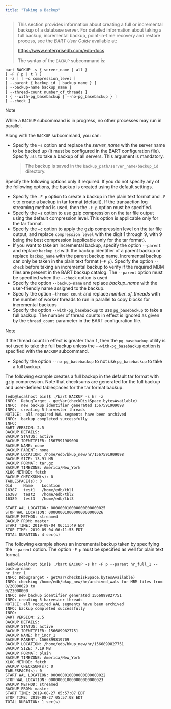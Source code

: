 ```yaml
---
title: "Taking a Backup"
---
```




> This section provides information about creating a full or incremental backup of a database server. For detailed information about taking a full backup, incremental backup, point-in-time recovery and restore process, see the *BART User Guide* available at:
>
> <https://www.enterprisedb.com/edb-docs>
>
> The syntax of the `BACKUP` subcommand is:

    bart BACKUP –s { server_name | all }
    [ -F { p | t } ]
    [ -z ] [ –c compression_level ]
    [ --parent { backup_id | backup_name } ]
    [ --backup-name backup_name ]
    [ --thread-count number_of_threads ]
    [ { --with-pg_basebackup | --no-pg_basebackup } ]
    [ --check ]

<div class="note">

<div class="title">

Note

</div>

While a `BACKUP` subcommand is in progress, no other processes may run in parallel.

</div>

Along with the `BACKUP` subcommand, you can:

-   Specify the `–s` option and replace the *server\_name* with the server name to be backed up (it must be configured in the BART configuration file). Specify `all` to take a backup of all servers. This argument is mandatory.

    > The backup is saved in the `backup_path/server_name/backup_id` directory.

Specify the following options only if required. If you do not specify any of the following options, the backup is created using the default settings.

-   Specify the `–F p` option to create a backup in the plain text format and `–F t` to create a backup in tar format (default). If the transaction log streaming method is used, then the `-F p` option must be specified.
-   Specify the `–z` option to use gzip compression on the tar file output using the default compression level. This option is applicable only for the tar format.
-   Specify the `–c` option to apply the gzip compression level on the tar file output, and replace `compression_level` with the digit 1 through 9, with 9 being the best compression (applicable only for the tar format).
-   If you want to take an incremental backup, specify the option `--parent` and replace `backup_id` with the backup identifier of a parent backup or replace `backup_name` with the parent backup name. Incremental backup can only be taken in the plain text format (`–F p`). Specify the option `--check` before taking an incremental backup to verify if the required MBM files are present in the BART backup catalog. The `--parent` option must be specified when the `--check` option is used.
-   Specify the option `--backup-name` and replace *backup\_name* with the user-friendly name assigned to the backup.
-   Specify the option `–thread count` and replace *number\_of\_threads* with the number of worker threads to run in parallel to copy blocks for incremental backups
-   Specify the option `--with-pg_basebackup` to use `pg_basebackup` to take a full backup. The number of thread counts in effect is ignored as given by the `thread_count` parameter in the BART configuration file.

<div class="note">

<div class="title">

Note

</div>

If the thread count in effect is greater than `1`, then the `pg_basebackup` utility is not used to take the full backup unless the `--with-pg_basebackup` option is specified with the `BACKUP` subcommand.

</div>

-   Specify the option `--no pg_basebackup` to not use `pg_basebackup` to take a full backup.

The following example creates a full backup in the default tar format with gzip compression. Note that checksums are generated for the full backup and user-defined tablespaces for the tar format backup.

    [edb@localhost bin]$ ./bart BACKUP -s hr -z
    INFO:  DebugTarget - getVar(checkDiskSpace.bytesAvailable)
    INFO:  new backup identifier generated 1567591909098
    INFO:  creating 5 harvester threads
    NOTICE:  all required WAL segments have been archived
    INFO:  backup completed successfully
    INFO:
    BART VERSION: 2.5
    BACKUP DETAILS:
    BACKUP STATUS: active
    BACKUP IDENTIFIER: 1567591909098
    BACKUP NAME: none
    BACKUP PARENT: none
    BACKUP LOCATION: /home/edb/bkup_new/hr/1567591909098
    BACKUP SIZE: 13.91 MB
    BACKUP FORMAT: tar.gz
    BACKUP TIMEZONE: America/New_York
    XLOG METHOD: fetch
    BACKUP CHECKSUM(s): 0
    TABLESPACE(s): 3
    Oid     Name    Location
    16387   test1   /home/edb/tbl1
    16388   test2   /home/edb/tbl2
    16389   test3   /home/edb/tbl3

    START WAL LOCATION: 000000010000000000000025
    STOP WAL LOCATION: 000000010000000000000026
    BACKUP METHOD: streamed
    BACKUP FROM: master
    START TIME: 2019-09-04 06:11:49 EDT
    STOP TIME: 2019-09-04 06:11:53 EDT
    TOTAL DURATION: 4 sec(s)

The following example shows an incremental backup taken by specifying the `--parent` option. The option `-F p` must be specified as well for plain text format.

    [edb@localhost bin]$ ./bart BACKUP -s hr -F p --parent hr_full_1 --backup-name
    hr_incr_1
    INFO: DebugTarget - getVar(checkDiskSpace.bytesAvailable)
    INFO: checking /home/edb/bkup_new/hr/archived_wals for MBM files from 0/20000028 to
    0/22000000
    INFO: new backup identifier generated 1566899827751
    INFO: creating 5 harvester threads
    NOTICE: all required WAL segments have been archived
    INFO: backup completed successfully
    INFO:
    BART VERSION: 2.5
    BACKUP DETAILS:
    BACKUP STATUS: active
    BACKUP IDENTIFIER: 1566899827751
    BACKUP NAME: hr_incr_1
    BACKUP PARENT: 1566899819709
    BACKUP LOCATION: /home/edb/bkup_new/hr/1566899827751
    BACKUP SIZE: 7.19 MB
    BACKUP FORMAT: plain
    BACKUP TIMEZONE: America/New_York
    XLOG METHOD: fetch
    BACKUP CHECKSUM(s): 0
    TABLESPACE(s): 0
    START WAL LOCATION: 000000010000000000000022
    STOP WAL LOCATION: 000000010000000000000023
    BACKUP METHOD: streamed
    BACKUP FROM: master
    START TIME: 2019-08-27 05:57:07 EDT
    STOP TIME: 2019-08-27 05:57:08 EDT
    TOTAL DURATION: 1 sec(s)
